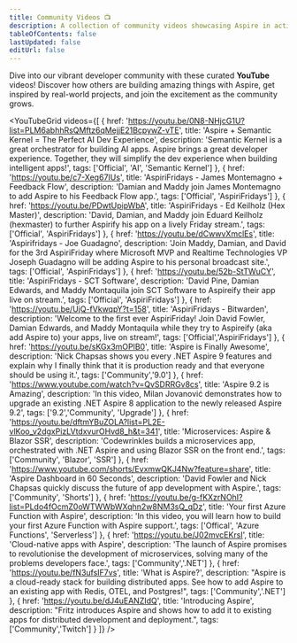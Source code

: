 ```yaml
---
title: Community Videos 📺
description: A collection of community videos showcasing Aspire in action.
tableOfContents: false
lastUpdated: false
editUrl: false
---
```



<p>
    Dive into our vibrant developer community with these curated <strong>YouTube</strong> videos! Discover how others are building amazing things with Aspire, get inspired by real-world projects, and join the excitement as the community grows.
</p>

<YouTubeGrid
	videos={[
        {
            href: 'https://youtu.be/0N8-NHjcG1U?list=PLM6abhhRsQMftz6qMejjE21BcpywZ-vTE',
            title: 'Aspire + Semantic Kernel = The Perfect AI Dev Experience',
            description: 'Semantic Kernel is a great orchestrator for building AI apps. Aspire brings a great developer experience. Together, they will simplify the dev experience when building intelligent apps!',
            tags: ['Official', 'AI', 'Semantic Kernel']
        },
        {
            href: 'https://youtu.be/c7-Xeg67IUs',
            title: 'AspiriFridays - James Montemagno + Feedback Flow',
            description: 'Damian and Maddy join James Montemagno to add Aspire to his Feedback Flow app.',
            tags: ['Official', 'AspiriFridays']
        },
        {
            href: 'https://youtu.be/PDwtUpipWbA',
            title: 'AspiriFridays - Ed Keilholz (Hex Master)',
            description: 'David, Damian, and Maddy join Eduard Keilholz (hexmaster) to further Aspirify his app on a lively Friday stream.',
            tags: ['Official', 'AspiriFridays']
        },
        {
            href: 'https://youtu.be/dCwwvXmclEs',
            title: 'Aspirifridays - Joe Guadagno',
            description: 'Join Maddy, Damian, and David for the 3rd AspiriFriday where Microsoft MVP and Realtime Technologies VP Joseph Guadagno will be adding Aspire to his personal broadcast site.',
            tags: ['Official', 'AspiriFridays']
        },
        {
            href: 'https://youtu.be/52b-StTWuCY',
            title: 'AspiriFridays - SCT Software',
            description: 'David Pine, Damian Edwards, and Maddy Montaquila join SCT Software to Aspireify their app live on stream.',
            tags: ['Official', 'AspiriFridays']
        },
		{
			href: 'https://youtu.be/UjQ-fVkwqpY?t=158',
			title: 'AspiriFridays - Bitwarden',
			description: 'Welcome to the first ever AspiriFriday! Join David Fowler, Damian Edwards, and Maddy Montaquila while they try to Aspireify (aka add Aspire to) your apps, live on stream!',
            tags: ['Official','AspiriFridays']
		},
		{
			href: 'https://youtu.be/sKGx3mOPlB0',
			title: 'Aspire is Finally Awesome',
			description: 'Nick Chapsas shows you every .NET Aspire 9 features and explain why I finally think that it is production ready and that everyone should be using it.',
            tags: ['Community','9.0']
		},
        {
            href: 'https://www.youtube.com/watch?v=QvSDRRGv8cs',
            title: 'Aspire 9.2 is Amazing',
            description: 'In this video, Milan Jovanović demonstrates how to upgrade an existing .NET Aspire 8 application to the newly released Aspire 9.2',
            tags: ['9.2','Community', 'Upgrade']
        },
        {
            href: 'https://youtu.be/dftmYBuZOLA?list=PL2E-vlKoo_v2dgxPizLVtdxvurOHvd8_h&t=341',
            title: 'Microservices: Aspire & Blazor SSR',
            description: 'Codewrinkles builds a microservices app, orchestrated with .NET Aspire and using Blazor SSR on the front end.',
            tags: ['Community', 'Blazor', 'SSR']
        },
        {
            href: 'https://www.youtube.com/shorts/EvxmwQKJ4Nw?feature=share',
            title: 'Aspire Dashboard in 60 Seconds',
            description: 'David Fowler and Nick Chapsas quickly discuss the future of app development with Aspire.',
            tags: ['Community', 'Shorts']
        },
        {
            href: 'https://youtu.be/g-fKXzrNOhI?list=PLdo4fOcmZ0oWTWWbWXqhn2w8NM3sQ_qDz',
            title: 'Your first Azure Function with Aspire',
            description: 'In this video, you will learn how to build your first Azure Function with Aspire support.',
            tags: ['Offical', 'Azure Functions', 'Serverless']
        },
        {
            href: 'https://youtu.be/J02mvcEKrsI',
            title: 'Cloud-native apps with Aspire',
            description: 'The launch of Aspire promises to revolutionise the development of microservices, solving many of the problems developers face.',
            tags: ['Community','.NET']
        },
        {
            href: 'https://youtu.be/fN3ufsIF7vs',
            title: 'What is Aspire?',
            description: "Aspire is a cloud-ready stack for building distributed apps. See how to add Aspire to an existing app with Redis, OTEL, and Postgres!",
            tags: ['Community','.NET']
        },
        {
            href: 'https://youtu.be/dJ4uEANZIdQ',
            title: 'Introducing Aspire',
            description: "Fritz introduces Aspire and shows how to add it to existing apps for distributed development and deployment.",
            tags: ['Community','Twitch']
        }
	]}
/>